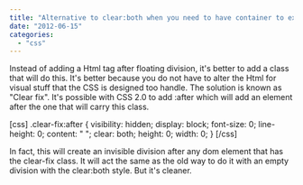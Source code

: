 ```yaml
---
title: "Alternative to clear:both when you need to have container to expand to your floating content"
date: "2012-06-15"
categories: 
  - "css"
---
```


Instead of adding a Html tag after floating division, it's better to add a class that will do this. It's better because you do not have to alter the Html for visual stuff that the CSS is designed too handle. The solution is known as "Clear fix". It's possible with CSS 2.0 to add :after which will add an element after the one that will carry this class.

[css] .clear-fix:after { visibility: hidden; display: block; font-size: 0; line-height: 0; content: " "; clear: both; height: 0; width: 0; } [/css]

In fact, this will create an invisible division after any dom element that has the clear-fix class. It will act the same as the old way to do it with an empty division with the clear:both style. But it's cleaner.
